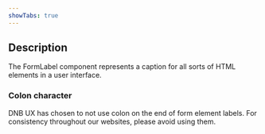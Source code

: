 ```yaml
---
showTabs: true
---
```


## Description

The FormLabel component represents a caption for all sorts of HTML elements in a user interface.

### Colon character

DNB UX has chosen to not use colon on the end of form element labels. For consistency throughout our websites, please avoid using them.
